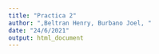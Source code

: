```yaml
---
title: "Practica 2"
author: ",Beltran Henry, Burbano Joel, "
date: "24/6/2021"
output: html_document
---
```


